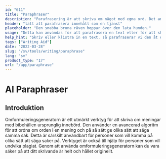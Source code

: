 ```yaml
---
id: "611"
title: "Paraphraser"
description: "Parafrasering är att skriva om något med egna ord. Det används ofta för att sammanfatta eller förenkla en text, eller för att göra den mer begriplig. Parafrasering kan också användas för att skapa nya versioner av befintligt innehåll, eller för att skapa innehåll som är mer lättillgängligt för en bredare publik."
header: "lätt att parafrasera innehåll som en tjänst"
placeholder: "Den snabba bruna räven hoppar över den lata hunden."
usage: "Detta kan användas för att parafrasera en text eller för att skapa nya versioner av befintligt innehåll."
help_hint: "Skriv eller klistra in en text, så parafraserar vi den åt dig."
tags: ["Writing Aid"]
date: "2022-03-28"
slug: "/sv/tools/writing/paraphrase"
lang: "sv"
product_type: "17"
url: "/app/paraphrase"
---
```


# AI Paraphraser

## Introduktion

Omformuleringsgeneratorn är ett utmärkt verktyg för att skriva om meningar med bibehållen ursprunglig innebörd. Den använder en avancerad algoritm för att ordna om orden i en mening och på så sätt ge olika sätt att säga samma sak. Detta är särskilt användbart för personer som vill komma på olika sätt att säga saker på. Verktyget är också till hjälp för personer som vill undvika plagiat. Genom att använda omformuleringsgeneratorn kan du vara säker på att ditt skrivande är helt och hållet originellt.
